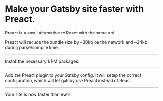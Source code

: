 # Make your Gatsby site faster with Preact.

Preact is a small alternative to React with the same api.

Preact will reduce the bundle size by ~30kb on the network and ~24kb during parse/compile time.

---

Install the necessary NPM packages:

<NPMPackage name="gatsby-plugin-preact" />
<NPMPackage name="preact" />
<NPMPackage name="preact-render-to-string" />

---

Add the Preact plugin to your Gatsby config. It will setup the correct configuration, which will let gatsby use Preact instead of React.

<GatsbyPlugin
  name="gatsby-plugin-preact"
/>

---

Your site is now faster than ever!
